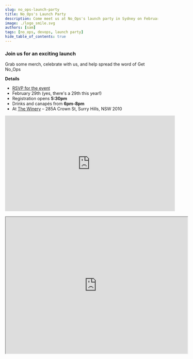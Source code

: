 ```yaml
---
slug: no_ops-launch-party
title: No_Ops's Launch Party
description: Come meet us at No_Ops's launch party in Sydney on February 29th!
image: ./logo_smile.svg
authors: [sam]
tags: [no_ops, devops, launch party]
hide_table_of_contents: true
---
```


### Join us for an exciting launch

Grab some merch, celebrate with us, and help spread the word of Get No_Ops

**Details**

- [RSVP for the event](https://www.eventbrite.com.au/e/no-ops-launch-party-tickets-823311124737)
- February 29th (yes, there's a 29th this year!)
- Registration opens **5:30pm**
- Drinks and canapés from **6pm-8pm**
- At [The Winery](https://thewinerysurryhills.com.au/) – 285A Crown St, Surry Hills, NSW 2010

<div>
<iframe width="560" height="315" src="https://www.youtube.com/embed/8eUObPiyAHg?si=OhsCD8n9_tfogw9A" title="YouTube video player" frameborder="0" allow="accelerometer; autoplay; clipboard-write; encrypted-media; gyroscope; picture-in-picture; web-share" allowfullscreen></iframe>
</div>
<br />
<div>
<iframe
	src="https://www.google.com/maps/embed?pb=!1m18!1m12!1m3!1d3312.3161788963703!2d151.21427690000002!3d-33.88151!2m3!1f0!2f0!3f0!3m2!1i1024!2i768!4f13.1!3m3!1m2!1s0x6b12afd5d338e2b5%3A0x613ecafa37097004!2s285A%20Crown%20St%2C%20Surry%20Hills%20NSW%202010!5e0!3m2!1sen!2sau!4v1706675535471!5m2!1sen!2sau"
	width="600"
	height="450"
	style={{ border: 0 }}
	allowfullscreen=""
	loading="lazy"
	referrerpolicy="no-referrer-when-downgrade"
/>
</div>
